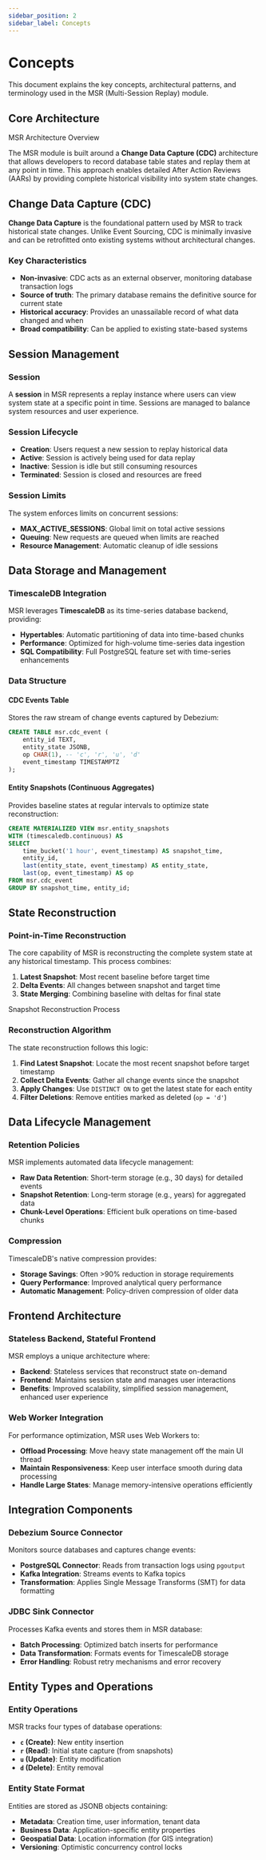 ```yaml
---
sidebar_position: 2
sidebar_label: Concepts
---
```


# Concepts


This document explains the key concepts, architectural patterns, and terminology used in the MSR (Multi-Session Replay) module.

## Core Architecture

<div class="centerize">
	<div style={{ maxWidth: "800px" }}>
		<Image img={architectureDiagram} />
	</div>
</div>
<caption class="diagram">MSR Architecture Overview</caption>

The MSR module is built around a **Change Data Capture (CDC)** architecture that allows developers to record database table states and replay them at any point in time. This approach enables detailed After Action Reviews (AARs) by providing complete historical visibility into system state changes.

## Change Data Capture (CDC)

**Change Data Capture** is the foundational pattern used by MSR to track historical state changes. Unlike Event Sourcing, CDC is minimally invasive and can be retrofitted onto existing systems without architectural changes.

### Key Characteristics

- **Non-invasive**: CDC acts as an external observer, monitoring database transaction logs
- **Source of truth**: The primary database remains the definitive source for current state
- **Historical accuracy**: Provides an unassailable record of what data changed and when
- **Broad compatibility**: Can be applied to existing state-based systems

## Session Management

### Session

A **session** in MSR represents a replay instance where users can view system state at a specific point in time. Sessions are managed to balance system resources and user experience.

### Session Lifecycle

- **Creation**: Users request a new session to replay historical data
- **Active**: Session is actively being used for data replay
- **Inactive**: Session is idle but still consuming resources
- **Terminated**: Session is closed and resources are freed

### Session Limits

The system enforces limits on concurrent sessions:

- **MAX_ACTIVE_SESSIONS**: Global limit on total active sessions
- **Queuing**: New requests are queued when limits are reached
- **Resource Management**: Automatic cleanup of idle sessions

## Data Storage and Management

### TimescaleDB Integration

MSR leverages **TimescaleDB** as its time-series database backend, providing:

- **Hypertables**: Automatic partitioning of data into time-based chunks
- **Performance**: Optimized for high-volume time-series data ingestion
- **SQL Compatibility**: Full PostgreSQL feature set with time-series enhancements

### Data Structure

#### CDC Events Table
Stores the raw stream of change events captured by Debezium:

```sql
CREATE TABLE msr.cdc_event (
    entity_id TEXT,
    entity_state JSONB,
    op CHAR(1), -- 'c', 'r', 'u', 'd'
    event_timestamp TIMESTAMPTZ
);
```

#### Entity Snapshots (Continuous Aggregates)
Provides baseline states at regular intervals to optimize state reconstruction:

```sql
CREATE MATERIALIZED VIEW msr.entity_snapshots
WITH (timescaledb.continuous) AS
SELECT 
    time_bucket('1 hour', event_timestamp) AS snapshot_time,
    entity_id,
    last(entity_state, event_timestamp) AS entity_state,
    last(op, event_timestamp) AS op
FROM msr.cdc_event
GROUP BY snapshot_time, entity_id;
```

## State Reconstruction

### Point-in-Time Reconstruction

The core capability of MSR is reconstructing the complete system state at any historical timestamp. This process combines:

1. **Latest Snapshot**: Most recent baseline before target time
2. **Delta Events**: All changes between snapshot and target time
3. **State Merging**: Combining baseline with deltas for final state

<div class="centerize">
	<div style={{ maxWidth: "600px" }}>
		<Image img={snapshotDiagram} />
	</div>
</div>
<caption class="diagram">Snapshot Reconstruction Process</caption>

### Reconstruction Algorithm

The state reconstruction follows this logic:

1. **Find Latest Snapshot**: Locate the most recent snapshot before target timestamp
2. **Collect Delta Events**: Gather all change events since the snapshot
3. **Apply Changes**: Use `DISTINCT ON` to get the latest state for each entity
4. **Filter Deletions**: Remove entities marked as deleted (`op = 'd'`)

## Data Lifecycle Management

### Retention Policies

MSR implements automated data lifecycle management:

- **Raw Data Retention**: Short-term storage (e.g., 30 days) for detailed events
- **Snapshot Retention**: Long-term storage (e.g., years) for aggregated data
- **Chunk-Level Operations**: Efficient bulk operations on time-based chunks

### Compression

TimescaleDB's native compression provides:

- **Storage Savings**: Often >90% reduction in storage requirements
- **Query Performance**: Improved analytical query performance
- **Automatic Management**: Policy-driven compression of older data

## Frontend Architecture

### Stateless Backend, Stateful Frontend

MSR employs a unique architecture where:

- **Backend**: Stateless services that reconstruct state on-demand
- **Frontend**: Maintains session state and manages user interactions
- **Benefits**: Improved scalability, simplified session management, enhanced user experience

### Web Worker Integration

For performance optimization, MSR uses Web Workers to:

- **Offload Processing**: Move heavy state management off the main UI thread
- **Maintain Responsiveness**: Keep user interface smooth during data processing
- **Handle Large States**: Manage memory-intensive operations efficiently

## Integration Components

### Debezium Source Connector

Monitors source databases and captures change events:

- **PostgreSQL Connector**: Reads from transaction logs using `pgoutput`
- **Kafka Integration**: Streams events to Kafka topics
- **Transformation**: Applies Single Message Transforms (SMT) for data formatting

### JDBC Sink Connector

Processes Kafka events and stores them in MSR database:

- **Batch Processing**: Optimized batch inserts for performance
- **Data Transformation**: Formats events for TimescaleDB storage
- **Error Handling**: Robust retry mechanisms and error recovery

## Entity Types and Operations

### Entity Operations

MSR tracks four types of database operations:

- **`c` (Create)**: New entity insertion
- **`r` (Read)**: Initial state capture (from snapshots)
- **`u` (Update)**: Entity modification
- **`d` (Delete)**: Entity removal

### Entity State Format

Entities are stored as JSONB objects containing:

- **Metadata**: Creation time, user information, tenant data
- **Business Data**: Application-specific entity properties
- **Geospatial Data**: Location information (for GIS integration)
- **Versioning**: Optimistic concurrency control locks
